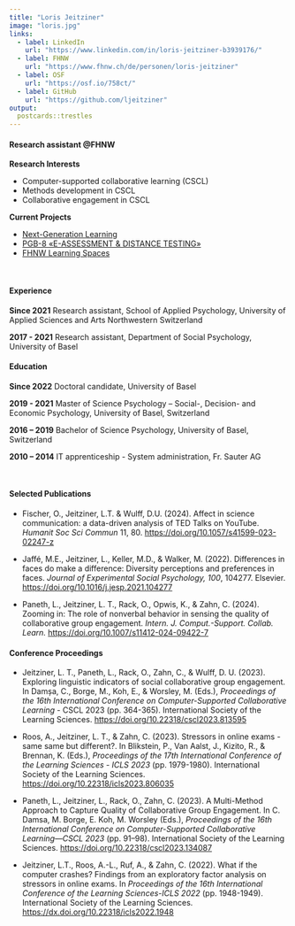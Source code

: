 ```yaml
---
title: "Loris Jeitziner"
image: "loris.jpg"
links:
  - label: LinkedIn
    url: "https://www.linkedin.com/in/loris-jeitziner-b3939176/"
  - label: FHNW
    url: "https://www.fhnw.ch/de/personen/loris-jeitziner"
  - label: OSF
    url: "https://osf.io/758ct/"
  - label: GitHub
    url: "https://github.com/ljeitziner"
output:
  postcards::trestles
---
```

 
#### Research assistant @FHNW

**Research Interests** 

* Computer-supported collaborative learning (CSCL)
* Methods development in CSCL
* Collaborative engagement in CSCL

**Current Projects**

* [Next-Generation Learning](https://www.fhnw.ch/de/forschung-und-dienstleistungen/psychologie/soziale-und-digitale-interaktion/next-generation-learning)
* [PGB-8 «E-ASSESSMENT & DISTANCE TESTING»](https://newlearning.fhnw.ch/pgb-8-e-assessment-distance-testing/)
* [FHNW Learning Spaces](https://www.fhnw.ch/de/die-fhnw/strategische-entwicklungsschwerpunkte/strategische-initiativen-18-20/learning-spaces)

<br/>

#### Experience

**Since 2021**
Research assistant, School of Applied Psychology, University of Applied Sciences and Arts Northwestern Switzerland

**2017 - 2021**
Research assistant, Department of Social Psychology, University of Basel

#### Education

**Since 2022**
Doctoral candidate, University of Basel

**2019 - 2021**
Master of Science Psychology – Social-, Decision- and Economic Psychology, University of Basel, Switzerland

**2016 – 2019**
Bachelor of Science Psychology, University of Basel, Switzerland

**2010 – 2014**
IT apprenticeship - System administration, Fr. Sauter AG

<br/>

#### Selected Publications

- Fischer, O., Jeitziner, L.T. & Wulff, D.U. (2024). Affect in science communication: a data-driven analysis of TED Talks on YouTube. *Humanit Soc Sci Commun* 11, 80. [https://doi.org/10.1057/s41599-023-02247-z](https://doi.org/10.1057/s41599-023-02247-z)

- Jaffé, M.E., Jeitziner, L., Keller, M.D., & Walker, M. (2022). Differences in faces do make a difference: Diversity perceptions and preferences in faces. *Journal of Experimental Social Psychology, 100*, 104277. Elsevier. [https://doi.org/10.1016/j.jesp.2021.104277](https://doi.org/10.1016/j.jesp.2021.104277)

- Paneth, L., Jeitziner, L. T., Rack, O., Opwis, K., & Zahn, C. (2024). Zooming in: The role of nonverbal behavior in sensing the quality of collaborative group engagement. *Intern. J. Comput.-Support. Collab. Learn.* [https://doi.org/10.1007/s11412-024-09422-7](https://doi.org/10.1007/s11412-024-09422-7)


#### Conference Proceedings

- 	Jeitziner, L. T., Paneth, L., Rack, O., Zahn, C., & Wulff, D. U. (2023). Exploring linguistic indicators of social collaborative group engagement. In Damșa, C., Borge, M., Koh, E., & Worsley, M. (Eds.), *Proceedings of the 16th International Conference on Computer-Supported Collaborative Learning* - CSCL 2023 (pp. 364-365). International Society of the Learning Sciences. [https://doi.org/10.22318/cscl2023.813595](https://doi.org/10.22318/cscl2023.813595)

- Roos, A., Jeitziner, L. T., & Zahn, C. (2023). Stressors in online exams - same same but different?. In Blikstein, P., Van Aalst, J., Kizito, R., & Brennan, K. (Eds.), *Proceedings of the 17th International Conference of the Learning Sciences - ICLS 2023* (pp. 1979-1980). International Society of the Learning Sciences. [https://doi.org/10.22318/icls2023.806035](https://doi.org/10.22318/icls2023.806035)

- Paneth, L., Jeitziner, L., Rack, O., Zahn, C. (2023). A Multi-Method Approach to Capture Quality of Collaborative Group Engagement. In C. Damsa, M. Borge, E. Koh, M. Worsley (Eds.), *Proceedings of the 16th International Conference on Computer-Supported Collaborative Learning—CSCL 2023* (pp. 91–98). International Society of the Learning Sciences. [https://doi.org/10.22318/cscl2023.134087](https://doi.org/10.22318/cscl2023.134087)

- Jeitziner, L.T., Roos, A.-L., Ruf, A., & Zahn, C. (2022). What if the computer crashes? Findings from an exploratory factor analysis on stressors in online exams. In *Proceedings of the 16th International Conference of the Learning Sciences-ICLS 2022* (pp. 1948-1949). International Society of the Learning Sciences. [https://dx.doi.org/10.22318/icls2022.1948](https://dx.doi.org/10.22318/icls2022.1948)
